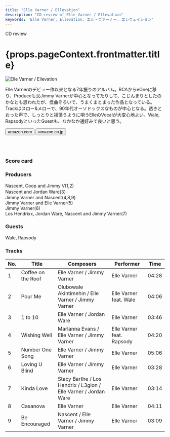 ```yaml
---
title: "Elle Varner / Ellevation"
description: "CD review of Elle Varner / Ellevation"
keywords: 'Elle Varner, Ellevation, エル・ヴァーナー, エレヴェイション'
---
```






<p className="largeP">CD review</p>
<h1 className="h1--no--margin">{props.pageContext.frontmatter.title}</h1>

<Row  className="image-card-group">
	<Column colMd={"4"} colLg={"4"} noGutterMdLeft="">
       <ImageCard>

![Elle Varner / Ellevation](../../images/cd/ellevarner2L.jpg) 

</ImageCard>
	</Column>
	<Column colMd={"8"} colLg={"8"} noGutterMdLeft="">
	<p>
	Elle Varnerのデビュー作以来となる7年振りのアルバム。RCAからeOneに移り、Produceも父Jimmy Varnerが中心となってたりして、こじんまりとしたのかなとも思われたが、佳曲ぞろいで、うまくまとまった作品となっている。Trackはスロー&メローで、90年代オーソドックスなものが中心となる。透きとおった声で、しっとりと揺蕩うように唄うElleのVocalが大変心地よい。Wale, RapsodyといったGuestも、なかなか通好みで良いと思う。
	</p>
    <div>
	  <Button href="https://amzn.to/3cYuYlA" kind="primary" size="small" renderIcon={ArrowUpRight24}>
      amazon.com
      </Button>
      <Button href="https://amzn.to/2UAZfAC" kind="secondary" size="small" renderIcon={ArrowUpRight24}>
      amazon.co.jp
      </Button>
	</div>
	<a style="display:inline-block;overflow:hidden;background:url(https://linkmaker.itunes.apple.com/ja-jp/lockup.svg?releaseDate=2019-08-21&kind=album&bubble=apple_music&style=mono-black) no-repeat;width:180px;height:45px;" href="https://geo.music.apple.com/jp/album/ellevation/1475452731?mt=1&app=music&ls=1&at=11lcug"></a>
	<a style="display:inline-block;overflow:hidden;background:url(https://linkmaker.itunes.apple.com/ja-jp/badge-lrg.svg?releaseDate=2019-08-21&kind=album&bubble=itunes_music) no-repeat;width:140px;height:45px;" href="https://geo.music.apple.com/jp/album/ellevation/1475452731?app=itunes&at=11lcug"></a>
	</Column>
</Row>
<Row >
	<Column colMd={"4"} colLg={"4"} noGutterMdLeft="">
<div>
    <h3>Score card</h3>
	<SliderJS1 value="5" />
    <SliderJS2 value="2" />
	<SliderJS3 value="1" />
    <SliderJS4 value="8" />
</div>
</Column>
<Column colMd={"8"} colLg={"8"} noGutterMdLeft="">
<div>
<h3>Producers</h3>
<p>
Nascent, Coop and Jimmy V(1,2)
<br/>Nascent and Jordan Ware(3）
<br/>Jimmy Varner and Nascent(4,8,9)
<br/>Jimmy Varner and Elle Varner(5)
<br/>Jimmy Varner(6)
<br/>Los Hendrixx, Jordan Ware, Nascent and Jimmy Varner(7)
</p>
<h3>Guests</h3>
<p>
Wale, Rapsody
</p>
</div>
</Column>
</Row>

<h3>Tracks</h3>

| No. |	 Title             |	 Composers                                                   |	 Performer               |	Time |
| --- |	------------------ | --------------------------------------------------------------- | ------------------------- | ----- |
| 1   |	Coffee on the Roof | Elle Varner / Jimmy Varner                                      | Elle Varner               | 04:28 |
| 2   |	Pour Me            | Olubowale Akintimehin / Elle Varner / Jimmy Varner              | Elle Varner feat. Wale    | 04:06 |
| 3   |	1 to 10            | Elle Varner / Jordan Ware                                       | Elle Varner               | 03:46 |
| 4   |	Wishing Well       | Marlanna Evans / Elle Varner / Jimmy Varner                     | Elle Varner feat. Rapsody | 04:20 |
| 5   |	Number One Song    | Elle Varner / Jimmy Varner                                      | Elle Varner               | 05:06 |
| 6   |	Loving U Blind     | Elle Varner / Jimmy Varner                                      | Elle Varner               | 03:28 |
| 7   |	Kinda Love         | Stacy Barthe / Los Hendrix / L3gion / Elle Varner / Jordan Ware | Elle Varner               | 03:14 |
| 8   |	Casanova           | Elle Varner                                                     | Elle Varner               | 04:11 |
| 9   |	Be Encouraged      | Nascent / Elle Varner / Jimmy Varner                            | Elle Varner               | 03:09 |
